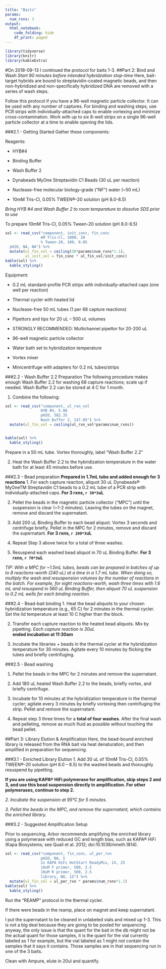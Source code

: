 ```yaml
---
title: "Baits"
params:
  num_rxns: 3
output:
  html_notebook:
    code_folding: hide
    df_print: paged
---
```

<!-- #On 2018-09-11 I started the 24 hour incubation for 12 pooled bait reactions. It took 1 hour to set up the experiment. -->

```r
library(tidyverse)
library(knitr)
library(kableExtra)
```

<!-- ##Part 1: Hybridization -->

<!-- ###1.1 - Getting Started -->
<!-- Here, sequencing libraries are denatured, their adapters are blocked by adapter blocker, and baits are allowed to encounter and then hybridize to their targets. -->

<!-- **Gather these components:  ** -->
<!-- Reagents: -->
<!-- * HYB reagents (Box 1 & 2): H1(orange) H2(red) H3(yellow) H4(teal) -->
<!--   **HYB3 & HYB4 are in DMSO and must come to room temp** -->
<!-- * BLOCK reagents (Box 2): B1(green) B2(blue) B3(mustard) -->
<!-- * RNase Block (Box 2) **Keep on ice** (purple) -->
<!-- * Baits (Box 3) **Keep on ice** (white) -->
<!-- * Sequencing libraries to be enriched -->

<!-- *Thoroughly vortex HYB #1 H1 before use, and bring HYB #4 H4 to room temperature to fully dissolve its SDS before use* -->
<!-- Equipment: -->
<!-- * 1.7 mL (×2) and 50 mL (×1) nuclease-free tubes -->
<!-- * Low-bind 0.2mL tubes with individual caps (×2 per reaction) -->
<!-- * Pipettors & tips; multichannel pipettor for pipetting up to 20 uL recommended -->
<!-- * Vortex mixer -->
<!-- * Thermal cycler -->

<!-- **Program the thermal cycler:  ** -->
<!-- Program the lid temperature to stay at 105 C, or at least 10 C above each step temperature, to keep evaporation to a minimum. -->

<!-- ```{r echo=FALSE, message=FALSE} -->
<!-- a <- read_csv("step, temp_C, time -->
<!--   1, 95, 5m -->
<!--   2, 65, 5m -->
<!--   3, 65, inf") -->

<!-- kable(a) %>% -->
<!--   kable_styling() -->
<!-- ``` -->
<!-- ###1.2 - Mix Setups -->
<!-- **Assemble the Hybridization Mix, briefly vortex and centrifuge:  ** -->
<!-- ```{r echo=FALSE, message=FALSE} -->
<!-- b <- read_csv("component, uL_rxn -->
<!--   hyb1, 9 -->
<!--   hyb2, 0.5 -->
<!--   hyb3, 3.5 -->
<!--   hyb4, 0.5 -->
<!--   rnase block, 1 -->
<!--   baits, 5.5") %>% -->
<!--   mutate(total = uL_rxn * params$num_rxns) -->

<!-- total <- b %>% -->
<!--   summarise(tot_per_rxn = sum(uL_rxn), -->
<!--     tot_today = sum(total)) %>% -->
<!--   mutate(component = "total") %>% -->
<!--   rename(uL_rxn = tot_per_rxn, -->
<!--     total = tot_today) -->

<!-- b <- rbind(b, total) -->

<!-- kable(b) %>% -->
<!--   kable_styling() -->
<!-- ``` -->

<!-- ** For each capture reaction, aliquot 18.5 uL of Hybridization Mix to a 0.2 mL tube. These are now referred to as “HYBs” ** -->

<!-- **Assemble the Blockers Mix and briefly vortex:  ** -->
<!-- ```{r echo=FALSE, message=FALSE} -->
<!-- c <- read_csv("component, uL_rxn -->
<!--   block1, 2.5 -->
<!--   block2, 2.5 -->
<!--   block3, 0.5") %>% -->
<!--   mutate(total = uL_rxn * params$num_rxns) -->

<!-- total <- c %>% -->
<!--   summarise(tot_per_rxn = sum(uL_rxn), -->
<!--     tot_today = sum(total)) %>% -->
<!--   mutate(component = "total") %>% -->
<!--   rename(uL_rxn = tot_per_rxn, -->
<!--     total = tot_today) -->

<!-- c <- rbind(c, total) -->

<!-- kable(c) %>% -->
<!--   kable_styling() -->
<!-- ``` -->
<!-- **For each capture reaction, aliquot 5 uL Blockers Mix to a low-bind 0.2mL tube.** -->
<!-- **Add 7 uL DNA library (100 – 500ng) to each Blockers Mix aliquot and homogenize by pipetting.** -->

<!-- These are now referred to as “LIBs” total volume: 12 uL -->

<!-- ###1.3 Reaction Assembly -->
<!-- 1. Put the LIBs in the thermal cycler, close the lid, and start the thermal program. -->
<!-- *Double check that the lid temperature is programmed to stay at 105 C, or at least 10 C above each step temperature, to keep evaporation at a minimum.* -->

<!-- * Place a strip of 8 tubes horizontally in a central location on the thermal cycler and place empty tubes at each corner to keep the lid flat while doing fewer than 2 strips worth of captures. -->

<!-- 2. Once the cycler reaches step 2 of the program (the hybridization temperature), pause the program, put the HYBs in the thermal cycler, close the lid and resume the program. -->

<!-- 3. After step 2 of the program is complete, **leaving all tubes in the thermocycler**, pipette 18 uL of each HYB to each LIB.  **Use a multichannel pipettor for easier execution**.  Gently homogenize by pipetting up and down 5 times. -->



<!-- 4. Dispose of HYB tubes.  Close the lid of the thermal cycler and allow the reactions to incubate at hybridization temperature for your chosen time (e.g., 16 hours). -->

<!-- **started incubation at 4pm** -->

#On 2018-09-13 I continued the protocol for baits 1-3.
##Part 2: Bind and Wash
*Start 90 minutes before intended hybridzation stop-time*
Here, bait-target hybrids are bound to streptavidin-coated magnetic beads, and then non-hybridized and non-specifically hybridized DNA are removed with a series of wash steps.

Follow this protocol if you have a 96-well magnetic particle collector. It can be used with any number of captures. For binding and washing steps, use PCR strips with individually-attached caps to enable vortexing and minimize cross-contamination. Work with up to six 8-well strips on a single 96-well particle collector at a time to enable opening the lids.

###2.1 - Getting Started
Gather these components:

Reagents:

* HYB#4

* Binding Buffer

* Wash Buffer 2

* Dynabeads MyOne Streptavidin C1 Beads (30 uL per reaction)

* Nuclease-free molecular biology-grade (“NF”) water (~50 mL)

* 10mM Tris-Cl, 0.05% TWEEN®-20 solution (pH 8.0-8.5)

*Bring HYB #4 and Wash Buffer 2 to room temperature to dissolve SDS prior to use*

To prepare 10mM Tris-Cl, 0.05% Tween-20 solution (pH 8.0-8.5)

```r
sol <- read_csv("component, init_conc, fin_conc
                mM Tris-Cl, 1000, 10
                % Tween-20, 100, 0.05
  pH2O, NA, NA") %>%
  mutate(ul_fin_vol = ceiling(30*params$num_rxns*1.1),
         ul_init_vol = fin_conc * ul_fin_vol/init_conc)
kable(sol) %>%
  kable_styling()
```

Equipment:

* 0.2 mL standard-profile PCR strips with individually-attached caps (one well per reaction)

* Thermal cycler with heated lid

* Nuclease-free 50 mL tubes (1 per 68 capture reactions)

* Pipettors and tips for 20 uL – 500 uL volumes

* STRONGLY RECOMMENDED: Multichannel pipettor for 20-200 uL

* 96-well magnetic particle collector

* Water bath set to hybridization temperature

* Vortex mixer

* Minicentrifuge with adapters for 0.2 mL tubes/strips

###2.2 - Wash Buffer 2.2 Preparation
The following procedure makes enough Wash Buffer 2.2 for washing 68 capture reactions; scale up if needed. Wash Buffer 2.2 can be stored at 4 C for 1 month.


1. Combine the following:
```r
sol <- read_csv("component, ul_rxn_vol
                HYB #4, 5.88
                pH2O, 582.35
                Wash Buffer 2, 147.05") %>%
  mutate(ul_fin_vol = ceiling(ul_rxn_vol*params$num_rxns))


kable(sol) %>%
  kable_styling()
```

Prepare in a 50 mL tube. Vortex thoroughly, label “Wash Buffer 2.2”

2. Heat the Wash Buffer 2.2 to the hybridization temperature in the water bath for at least 45 minutes before use.

###2.3 - Bead preparation
**Prepared in 1.7mL tube and added enough for 3 reactions**
1. For each capture reaction, aliquot 30 uL Dynabeads® MyOneTM Streptavidin C1 beads to a 0.2 mL tube of a PCR strip with individually-attached caps.
**For 3 rxns, `r 30*3`uL**

2. Pellet the beads in the magnetic particle collector (“MPC”) until the suspension is clear (~1-2 minutes). Leaving the tubes on the magnet, remove and discard the supernatant.

3. Add 200 uL Binding Buffer to each bead aliquot. Vortex 3 seconds and centrifuge briefly. Pellet in the MPC for 2 minutes, remove and discard the supernatant. **For 3 rxns, `r 200*3`uL**

4. Repeat Step 3 above twice for a total of three washes.

5. Resuspend each washed bead aliquot in 70 uL Binding Buffer.  **For 3 rxns, `r 70*3`uL**

*TIP: With a MPC for ~1.5mL tubes, beads can be prepared in batches of up to 8 reactions-worth (240 uL) at a time in a 1.7 mL tube. When doing so, multiply the wash and resuspension volumes by the number of reactions in the batch. For example, for eight reactions-worth, wash three times with 1.6 mL and resuspend in 560 uL Binding Buffer, then aliquot 70 uL suspension to 0.2 mL wells for each binding reaction.*

###2.4 - Bead-bait binding
1. Heat the bead aliquots to your chosen hybridization temperature (e.g., 65 C) for 2 minutes in the thermal cycler. Set the lid temperature at least 10 C higher than the block.

2. Transfer each capture reaction to the heated bead aliquots. Mix by pipetting. *Each capture reaction is 30uL*  
**ended incubation at 11:30am**

3. Incubate the libraries + beads in the thermal cycler at the hybridization temperature for 30 minutes. Agitate every 10 minutes by flicking the tubes and briefly centrifuging.


###2.5 - Bead washing

1. Pellet the beads in the MPC for 2 minutes and remove the supernatant.

2. Add 180 uL heated Wash Buffer 2.2 to the beads, briefly vortex, and briefly centrifuge.

3. Incubate for 10 minutes at the hybridization temperature in the thermal cycler; agitate every 3
minutes by briefly vortexing then centrifuging the strip. Pellet and remove the supernatant.

4. Repeat step 3 three times for a **total of four washes**. After the final wash and pelleting, remove as much fluid as possible without touching the bead pellet.

##Part 3: Library Elution & Amplification
Here, the bead-bound enriched library is released from the RNA bait via heat denaturation, and then amplified in preparation for sequencing.


###3.1 - Enriched Library Elution
1. Add 30 uL of 10mM Tris-Cl, 0.05% TWEEN®-20 solution (pH 8.0 – 8.5) to the washed beads and thoroughly resuspend by pipetting.

**If you are using KAPA® HiFi polymerase for amplification, skip steps 2 and 3, and use this bead suspension directly in amplification. For other polymerases, continue to step 2.**

*2. Incubate the suspension at 95°C for 5 minutes.*

*3. Pellet the beads in the MPC, and remove the supernatant, which contains the enriched library.*

###3.2 - Suggested Amplification Setup

Prior to sequencing, Arbor recommends amplifying the enriched library using a polymerase with reduced GC and length bias, such as KAPA® HiFi (Kapa Biosystems; see Quail et al. 2012; doi:10.1038/nmeth.1814).



```r
sol <- read_csv("component, fin_conc, ul_per_rxn
                pH2O, NA, 5
                2x KAPA HiFi HotStart ReadyMix, 1X, 25
                10uM F primer, 500, 2.5
                10uM R primer, 500, 2.5
                library, NA, 15") %>%
  mutate(ul_fin_vol = ul_per_rxn * params$num_rxns*1.1)
kable(sol) %>%
  kable_styling()
```

Run the "REAMP" protocol in the thermal cycler.

If there were beads in the reamp, place on magnet and keep supernatant.

I put the supernatant to be cleaned in unlabeled vials and mixed up 1-3.  This is not a big deal because they are going to be pooled for sequencing anyway, the only issue is that the quant for the bait in the db might not be the actual quant for those samples, it is the quant for the vial currently labeled as 1 for example, but the vial labeled as 1 might not contain the samples that it says it contains.  Those samples are in that sequencing run in one of the 3 baits.

Clean with Ampure, elute in 20ul and quantify.


